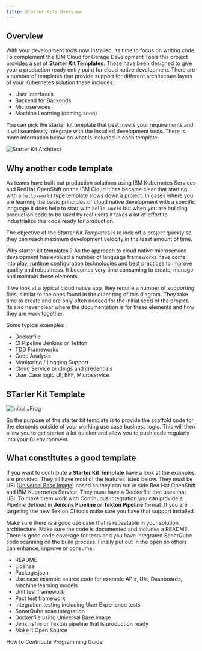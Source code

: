 ```yaml
---
title: Starter Kits Overview
---
```


## Overview

With your development tools now installed, its time to
focus on writing code. To complement the IBM Cloud for Garage Development Tools this project provides
a set of **Starter Kit Templates**. These have been designed to give your a production ready
entry point for cloud native development. There are a number of templates
that provide support for different architecture layers of your Kubernetes solution these includes:

- User Interfaces
- Backend for Backends
- Microservices
- Machine Learning (coming soon)

You can pick the starter kit template that best meets your requirements and it will seamlessly integrate
with the installed development tools. There is more information below on what is included in each template.

<ArtDirection>

![Starter Kit Architect](architecture.png)

</ArtDirection>

## Why another code template

As teams have built out production solutions using IBM Kubernetes Services and RedHat OpenShift
on the IBM Cloud it has became clear that starting with a `hello-world` type template slows down a project.
In cases where you are learning the basic principles of cloud native development with a specific language it does help to start with `hello-world`
but when you are building production code to be used by real users it takes a lot of effort to industrialize this code ready for production.

The objective of the *Starter Kit Templates* is to kick off a project quickly so they can reach maximum development velocity in the
least amount of time.

Why starter kit templates ? As the approach to cloud native microservice development has evolved
a number of language frameworks have come into play, runtime configuration technologies and best practices
to improve quality and robustness. It becomes very time consuming to create, manage and maintain these elements.

<Row>
<Column colMd={2} colLg={5} noGutterMdLeft>

If we look at a typical cloud native app, they require a number of supporting files, similar to the ones
found in the outer ring of this diagram. They take time to create and are only often needed for the initial
seed of the project. Its also never clear where the documentation is for these elements and how they are work together.

Some typical examples :

- Dockerfile
- CI Pipeline Jenkins or Tekton
- TDD Frameworks
- Code Analysis
- Monitoring / Logging Support
- Cloud Service bindings and credentials
- User Case logic UI, BFF, Microservice

</Column>
<Column colMd={2} colLg={6} noGutterMdLeft>

<ArtDirection>

## STarter Kit Template

![Initial JFrog](starterkitdiagram.png)

</ArtDirection>

</Column>
</Row>

So the purpose of the starter kit template is to provide the scaffold code for the elements outside of your working
use case business logic. This will then allow you to get started a lot quicker and allow you to push code regularly into your CI environment.

## What constitutes a good template

If you want to contribute a **Starter Kit Template** have a look at the examples are provided. They all have most of the
features listed below. They must be UBI ([Universal Base Image](https://www.redhat.com/en/blog/introducing-red-hat-universal-base-image)) based
so they can run in side Red Hat OpenShift and IBM Kubernetes Service. They must have a Dockerfile that uses that UBI.
To make them work with Continuous Integration you can provide a Pipeline defined in **Jenkins Pipeline** or **Tekton Pipeline** format.
If you are targeting the new Tekton CI tools make sure you have that support installed.

Make sure there is a good use case that is repeatable in your solution architecture. Make sure the code is documented and includes
a README. There is good code coverage for tests and you have integrated SonarQube code scanning on the build process.
Finally put out in the open so others can enhance, improve or consume.

- README
- License
- Package.json
- Use case example source code for example APIs, UIs, Dashboards, Machine learning models
- Unit test framework
- Pact test framework
- Integration testing including User Experience tests
- SonarQube scan integration
- Dockerfile using Universal Base Image
- Jenkinsfile or Tekton pipeline that is production ready
- Make it Open Source

<AnchorLinks small>
  <AnchorLink to="../../contributing">How to Contribute</AnchorLink>
  <AnchorLink to="../../programming/overview">Programming Guide</AnchorLink>
</AnchorLinks>



